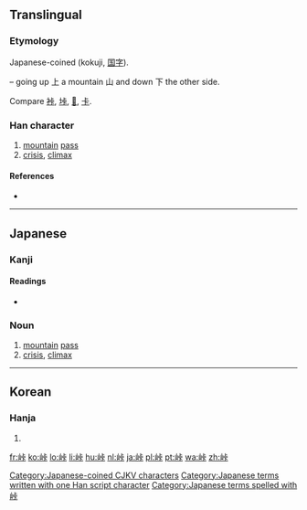 ==Translingual==

===Etymology===
Japanese-coined (kokuji, [[国字]]).

{{Han compound|山|上|下|ls=ic}} – going up 上 a mountain 山 and down 下 the other side.

Compare [[裃]], [[垰]], [[𠱚]], [[卡]].

[[Category:Japanese-coined CJKV characters]]

===Han character===
{{Han char|rn=46|rad=山|as=06|sn=9|four=|canj=UYMY|ids=⿰山𠧗}}

# [[mountain]] [[pass]]
# [[crisis]], [[climax]]

====References====
* {{Han ref|kx=0311.061|dkj=08068|dj=0611.120|hdz=10770.081|uh=5CE0|ud=23776}}

----

==Japanese==

===Kanji===
{{ja-kanji|grade=c|rs=山06}}

====Readings====
* {{ja-readings|on=|kun=[[とうげ]] (tōge)}}

===Noun===
{{ja-noun|k|hira=とうげ|rom=tōge}}

# [[mountain]] [[pass]]
# [[crisis]], [[climax]]

[[Category:Japanese terms written with one Han script character]]
[[Category:Japanese terms spelled with 峠]]

----

==Korean==

===Hanja===
{{ko-hanja|hangeul=[[상]]|rv=sang|mr=sang}}

# {{defn|lang=ko|sort=山06}}

[[fr:峠]]
[[ko:峠]]
[[lo:峠]]
[[li:峠]]
[[hu:峠]]
[[nl:峠]]
[[ja:峠]]
[[pl:峠]]
[[pt:峠]]
[[wa:峠]]
[[zh:峠]]